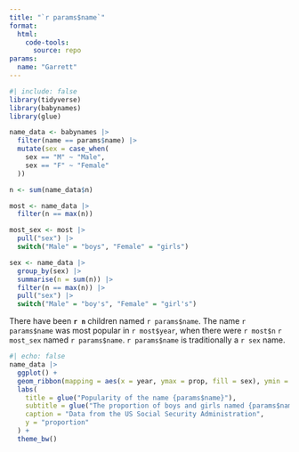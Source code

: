 ```yaml
---
title: "`r params$name`"
format:
  html:
    code-tools:
      source: repo
params: 
  name: "Garrett"
---
```


```r
#| include: false
library(tidyverse)
library(babynames)
library(glue)

name_data <- babynames |> 
  filter(name == params$name) |> 
  mutate(sex = case_when(
    sex == "M" ~ "Male", 
    sex == "F" ~ "Female"
  ))

n <- sum(name_data$n)

most <- name_data |> 
  filter(n == max(n))

most_sex <- most |> 
  pull("sex") |> 
  switch("Male" = "boys", "Female" = "girls")

sex <- name_data |> 
  group_by(sex) |> 
  summarise(n = sum(n)) |> 
  filter(n == max(n)) |> 
  pull("sex") |> 
  switch("Male" = "boy's", "Female" = "girl's")
```

There have been **`r n`** children named `r params$name`. The name `r params$name` was most popular in `r most$year`, when there were `r most$n` `r most_sex` named `r params$name`. `r params$name` is traditionally a `r sex` name.

```r
#| echo: false
name_data |> 
  ggplot() +
  geom_ribbon(mapping = aes(x = year, ymax = prop, fill = sex), ymin = 0, alpha = 0.5) +
  labs(
    title = glue("Popularity of the name {params$name}"), 
    subtitle = glue("The proportion of boys and girls named {params$name}, 1880-2017"), 
    caption = "Data from the US Social Security Administration",
    y = "proportion"
  ) +
  theme_bw()
```
